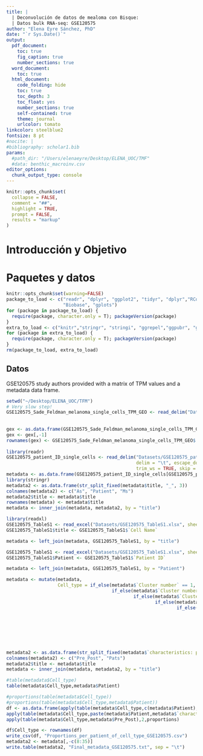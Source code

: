 ```yaml
---
title: |
  | Deconvolución de datos de mealoma con Bisque:
  | Datos bulk RNA-seq: GSE120575
author: "Elena Eyre Sánchez, PhD"
date: "`r Sys.Date()`"
output:
  pdf_document:
    toc: true
    fig_caption: true
    number_sections: true
  word_document:
    toc: true
  html_document:
    code_folding: hide
    toc: true
    toc_depth: 3
    toc_float: yes
    number_sections: true
    self-contained: true
    theme: journal
    urlcolor: tomato
linkcolor: steelblue2
fontsize: 8 pt
#nocite: |
#bibliography: scholar1.bib
params:
  #path_dir: "/Users/elenaeyre/Desktop/ELENA_UOC/TMF"
  #data: benthic_macroinv.csv
editor_options: 
  chunk_output_type: console
---
```


```r
knitr::opts_chunk$set(
  collapse = FALSE,
  comment = "##",
  highlight = TRUE,
  prompt = FALSE,
  results = "markup"
)
```

# Introducción y Objetivo

# Paquetes y datos

```r
knitr::opts_chunk$set(warning=FALSE)
package_to_load <- c("readr", "dplyr", "ggplot2", "tidyr", "dplyr","RColorBrewer", 
                     "Biobase", "gplots")
for (package in package_to_load) {
  require(package, character.only = T); packageVersion(package)
}
extra_to_load <- c("knitr","stringr", "stringi", "ggrepel","ggpubr", "ggbreak","reshape2","ggfortify","cowplot","GEOquery","Seurat","data.table","limma","illuminaHumanv4.db")
for (package in extra_to_load) {
  require(package, character.only = T); packageVersion(package)
}
rm(package_to_load, extra_to_load)
```

## Datos

GSE120575 study authors provided with a matrix of TPM values and a metadata data frame.

```r
setwd("~/Desktop/ELENA_UOC/TFM")
# Very slow step!
GSE120575_Sade_Feldman_melanoma_single_cells_TPM_GEO <- read_delim("Datasets/GSE120575_Sade_Feldman_melanoma_single_cells_TPM_GEO.txt", 
                                                                        delim = "\t", escape_double = FALSE, 
                                                                        trim_ws = TRUE)
gex <- as.data.frame(GSE120575_Sade_Feldman_melanoma_single_cells_TPM_GEO[-1,])
gex <- gex[,-1]
rownames(gex) <- GSE120575_Sade_Feldman_melanoma_single_cells_TPM_GEO$...1[-1]
  
library(readr)
GSE120575_patient_ID_single_cells <- read_delim("Datasets/GSE120575_patient_ID_single_cells.txt", 
                                                delim = "\t", escape_double = FALSE, 
                                                trim_ws = TRUE, skip = 19)
metadata <- as.data.frame(GSE120575_patient_ID_single_cells[GSE120575_patient_ID_single_cells$title %in% colnames(gex),])
library(stringr)
metadata2 <- as.data.frame(str_split_fixed(metadata$title, "_", 3))
colnames(metadata2) <- c("As", "Patient", "Ms")
metadata2$title <- metadata$title
rownames(metadata) <- metadata$title
metadata <- inner_join(metadata, metadata2, by = "title")

library(readxl)
GSE120575_TableS1 <- read_excel("Datasets/GSE120575_TableS1.xlsx", sheet = "Cluster annotation-Fig1B-C")
GSE120575_TableS1$title <- GSE120575_TableS1$`Cell Name`

metadata <- left_join(metadata, GSE120575_TableS1, by = "title")

GSE120575_TableS1 <- read_excel("Datasets/GSE120575_TableS1.xlsx", sheet = "Patient-scRNA data", skip = 1)
GSE120575_TableS1$Patient <- GSE120575_TableS1$`Patient ID`

metadata <- left_join(metadata, GSE120575_TableS1, by = "Patient")

metadata <- mutate(metadata,
                   Cell_type = if_else(metadata$`Cluster number` == 1, "B_cell",
                                       if_else(metadata$`Cluster number` == 2, "Plasma_cell",
                                               if_else(metadata$`Cluster number` == 3, "Monocyte_Macrophage",
                                                       if_else(metadata$`Cluster number` == 4, "Dendritic_cell",
                                                               if_else(metadata$`Cluster number` == 5, "Lymphocyte",
                                                                       if_else(metadata$`Cluster number` == 6, "Exhausted_CD8_T_cell",
                                                                               if_else(metadata$`Cluster number` == 7, "Treg_cell",
                                                                                       if_else(metadata$`Cluster number` == 8, "Citotox_Lymphocyte_cell",
                                                                                               if_else(metadata$`Cluster number` == 9, "Exhausted_HS_CD8_T_cell",
                                                                                                       if_else(metadata$`Cluster number` == 10, "Memory_T_cell",
                                                                                                               if_else(metadata$`Cluster number` == 11, "Exhausted_Lymphocyte_cell_Cell_cyle","Other_cell_type"))))))))))))

metadata2 <- as.data.frame(str_split_fixed(metadata$`characteristics: patinet ID (Pre=baseline; Post= on treatment)`, "_", 2))
colnames(metadata2) <- c("Pre_Post", "Pats")
metadata2$title <- metadata$title
metadata <- inner_join(metadata, metadata2, by = "title")
```

```r
#table(metadata$Cell_type)
table(metadata$Cell_type,metadata$Patient)
```

```r
#proportions(table(metadata$Cell_type))
#proportions(table(metadata$Cell_type,metadata$Patient))
df <- as.data.frame(apply(table(metadata$Cell_type,c(metadata$Patient),2,proportions)))
apply(table(metadata$Cell_type,paste(metadata$Patient,metadata$`characteristics: patinet ID (Pre=baseline; Post= on treatment)`)),2,proportions)
apply(table(metadata$Cell_type,metadata$Pre_Post),2,proportions)
```

```r
df$Cell_type <- rownames(df)
write_csv(df, "Proportions_per_patient_of_cell_type_GSE120575.csv")
metadata2 <- metadata[,-c(8:35)]
write.table(metadata2, "Final_metadata_GSE120575.txt", sep = "\t")
```

